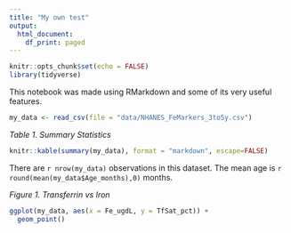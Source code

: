 ```yaml
---
title: "My own test"
output:
  html_document:
    df_print: paged
---
```


```r
knitr::opts_chunk$set(echo = FALSE)
library(tidyverse)

```

This notebook was made using RMarkdown and some of its very useful features. 


```r
my_data <- read_csv(file = "data/NHANES_FeMarkers_3to5y.csv")
```

*Table 1. Summary Statistics*
```r
knitr::kable(summary(my_data), format = "markdown", escape=FALSE)
```


There are `r nrow(my_data)` observations in this dataset. The mean age is `r round(mean(my_data$Age_months),0)` months. 

*Figure 1. Transferrin vs Iron*  
```r
ggplot(my_data, aes(x = Fe_ugdL, y = TfSat_pct)) +
  geom_point()
```